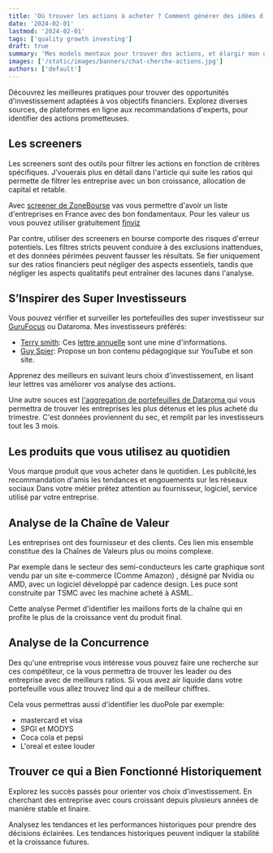 ```yaml
---
title: 'Où trouver les actions à acheter ? Comment générer des idées d’investissement ?'
date: '2024-02-01'
lastmod: '2024-02-01'
tags: ['quality growth investing']
draft: true
summary: 'Mes models mentaux pour trouver des actions, et élargir mon univers d’investissement.Explorez diverses sources, de plateformes en ligne aux recommandations d'experts, pour identifier des actions prometteuses.'
images: ['/static/images/banners/chat-cherche-actions.jpg']
authors: ['default']
---
```


Découvrez les meilleures pratiques pour trouver des opportunités d'investissement adaptées à vos objectifs financiers.
Explorez diverses sources, de plateformes en ligne aux recommandations d'experts, pour identifier des actions prometteuses.

## Les screeners

Les screeners sont des outils pour filtrer les actions en fonction de critères spécifiques.
J’vouerais plus en détail dans l'article qui suite les ratios qui permette de filtrer les entreprise avec un bon croissance, allocation de capital et retable.

Avec [screener de ZoneBourse](https://www.zonebourse.com/palmares/fondamentaux/) vas vous permettre d'avoir un liste d'entreprises en France avec des bon fondamentaux.
Pour les valeur us vous pouvez utiliser gratuitement [finviz](https://finviz.com/screener.ashx?v=111&f=fa_estltgrowth_o10,fa_roe_o40,fa_roi_o50&ft=2)

Par contre, utiliser des screeners en bourse comporte des risques d'erreur potentiels.
Les filtres stricts peuvent conduire à des exclusions inattendues, et des données périmées peuvent fausser les résultats.
Se fier uniquement sur des ratios financiers peut négliger des aspects essentiels,
tandis que négliger les aspects qualitatifs peut entraîner des lacunes dans l'analyse.

## S’Inspirer des Super Investisseurs

Vous pouvez vérifier et surveiller les portefeuilles des super investisseur sur [GuruFocus](gurufocus.com) ou Dataroma.
Mes investisseurs préférés:

- [Terry smith](https://www.dataroma.com/m/holdings.php?m=FS): Ces [lettre annuelle](https://www.fundsmith.co.uk/documents/) sont une mine d'informations.
- [Guy Spier](https://www.dataroma.com/m/holdings.php?m=aq): Propose un bon contenu pédagogique sur YouTube et son site.

Apprenez des meilleurs en suivant leurs choix d'investissement, en lisant leur lettres vas améliorer vos analyse des actions.

Une autre souces est [l'aggregation de portefeuilles de Dataroma ](https://www.dataroma.com/m/g/portfolio_b.php?q=q) qui vous permettra de trouver les entreprises les plus détenus et les plus acheté du trimestre.
C'est données proviennent du sec, et remplit par les investisseurs tout les 3 mois.

## Les produits que vous utilisez au quotidien

Vous marque produit que vous acheter dans le quotidien.
Les publicité,les recommandation d'amis les tendances et engouements sur les réseaux sociaux
Dans votre métier prêtez attention au fournisseur, logiciel, service utilisé par votre entreprise.

## Analyse de la Chaîne de Valeur

Les entreprises ont des fournisseur et des clients.
Ces lien mis ensemble constitue des la Chaînes de Valeurs plus ou moins complexe.

Par exemple dans le secteur des semi-conducteurs les carte graphique sont vendu par un site e-commerce (Comme Amazon) ,
désigné par Nvidia ou AMD, avec un logiciel développé par cadence design. Les puce sont construite par TSMC avec les machine acheté à ASML.

Cette analyse Permet d'identifier les maillons forts de la chaîne qui en profite le plus de la croissance vent du produit final.

## Analyse de la Concurrence

Des qu'une entreprise vous intéresse vous pouvez faire une recherche sur ces compétiteur,
ce la vous permettra de trouver les leader ou des entreprise avec de meilleurs ratios.
Si vous avez air liquide dans votre portefeuille vous allez trouvez lind qui a de meilleur chiffres.

Cela vous permettras aussi d'identifier les duoPole par exemple:

- mastercard et visa
- SPGI et MODYS
- Coca cola et pepsi
- L'oreal et estee louder

## Trouver ce qui a Bien Fonctionné Historiquement

Explorez les succès passés pour orienter vos choix d'investissement.
En cherchant des entreprise avec cours croissant depuis plusieurs années de manière stable et linaire.

Analysez les tendances et les performances historiques pour prendre des décisions éclairées.
Les tendances historiques peuvent indiquer la stabilité et la croissance futures.
